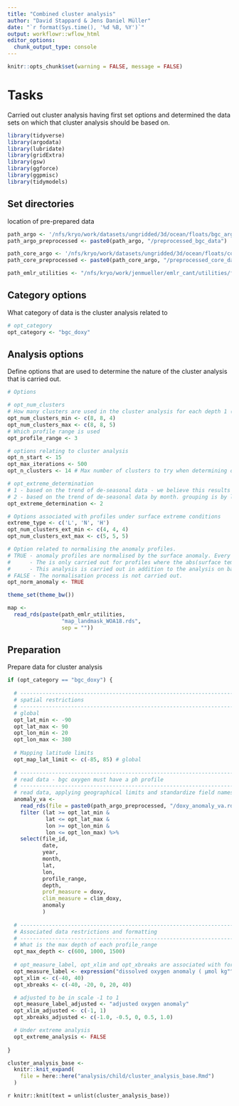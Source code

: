 ```yaml
---
title: "Combined cluster analysis"
author: "David Stappard & Jens Daniel Müller"
date: "`r format(Sys.time(), '%d %B, %Y')`"
output: workflowr::wflow_html
editor_options:
  chunk_output_type: console
---
```


```r

knitr::opts_chunk$set(warning = FALSE, message = FALSE)

```

# Tasks

Carried out cluster analysis having first set options and determined the data sets on which that cluster analysis should be based on.

```r

library(tidyverse)
library(argodata)
library(lubridate)
library(gridExtra)
library(gsw)
library(ggforce)
library(ggpmisc)
library(tidymodels)

```

## Set directories

location of pre-prepared data

```r

path_argo <- '/nfs/kryo/work/datasets/ungridded/3d/ocean/floats/bgc_argo'
path_argo_preprocessed <- paste0(path_argo, "/preprocessed_bgc_data")

path_core_argo <- '/nfs/kryo/work/datasets/ungridded/3d/ocean/floats/core_argo_r_argodata'
path_core_preprocessed <- paste0(path_core_argo, "/preprocessed_core_data")

path_emlr_utilities <- "/nfs/kryo/work/jenmueller/emlr_cant/utilities/files/"

```

## Category options

What category of data is the cluster analysis related to

```r

# opt_category
opt_category <- "bgc_doxy"

```

## Analysis options

Define options that are used to determine the nature of the cluster analysis that is carried out.

```r

# Options

# opt_num_clusters
# How many clusters are used in the cluster analysis for each depth 1 (600 m), 2 (1000 m) and 3 (1500 m)
opt_num_clusters_min <- c(8, 8, 4)
opt_num_clusters_max <- c(8, 8, 5)
# Which profile range is used
opt_profile_range <- 3

# options relating to cluster analysis
opt_n_start <- 15
opt_max_iterations <- 500
opt_n_clusters <- 14 # Max number of clusters to try when determining optimal number of clusters

# opt_extreme_determination
# 1 - based on the trend of de-seasonal data - we believe this results in more summer extremes where variation tend to be greater.
# 2 - based on the trend of de-seasonal data by month. grouping is by lat, lon and month.
opt_extreme_determination <- 2

# Options associated with profiles under surface extreme conditions
extreme_type <- c('L', 'N', 'H')
opt_num_clusters_ext_min <- c(4, 4, 4)
opt_num_clusters_ext_max <- c(5, 5, 5)

# Option related to normalising the anomaly profiles.
# TRUE - anomaly profiles are normalised by the surface anomaly. Every depth anomaly is divided by the surface anomaly.
#      - The is only carried out for profiles where the abs(surface temp) > 1.
#      - This analysis is carried out in addition to the analysis on base anomaly profiles.  
# FALSE - The normalisation process is not carried out. 
opt_norm_anomaly <- TRUE

```


```r

theme_set(theme_bw())

map <-
  read_rds(paste(path_emlr_utilities,
                 "map_landmask_WOA18.rds",
                 sep = ""))

```


## Preparation

Prepare data for cluster analysis



```r

if (opt_category == "bgc_doxy") {
  
  # ---------------------------------------------------------------------------------------------
  # spatial restrictions
  # ---------------------------------------------------------------------------------------------
  # global
  opt_lat_min <- -90
  opt_lat_max <- 90
  opt_lon_min <- 20
  opt_lon_max <- 380
  
  # Mapping latitude limits
  opt_map_lat_limit <- c(-85, 85) # global
  
  # ---------------------------------------------------------------------------------------------
  # read data - bgc oxygen must have a ph profile
  # ---------------------------------------------------------------------------------------------
  # read data, applying geographical limits and standardize field names.
  anomaly_va <-
    read_rds(file = paste0(path_argo_preprocessed, "/doxy_anomaly_va.rds")) %>%
    filter (lat >= opt_lat_min &
            lat <= opt_lat_max &
            lon >= opt_lon_min &
            lon <= opt_lon_max) %>%
    select(file_id,
           date,
           year,
           month,
           lat,
           lon,
           profile_range,
           depth, 
           prof_measure = doxy,
           clim_measure = clim_doxy,
           anomaly
           )
  
  # ---------------------------------------------------------------------------------------------
  # Associated data restrictions and formatting
  # ---------------------------------------------------------------------------------------------
  # What is the max depth of each profile_range
  opt_max_depth <- c(600, 1000, 1500)
  
  # opt_measure_label, opt_xlim and opt_xbreaks are associated with formatting
  opt_measure_label <- expression("dissolved oxygen anomaly ( µmol kg"^"-1"~")")
  opt_xlim <- c(-40, 40)
  opt_xbreaks <- c(-40, -20, 0, 20, 40)

  # adjusted to be in scale -1 to 1
  opt_measure_label_adjusted <- "adjusted oxygen anomaly"
  opt_xlim_adjusted <- c(-1, 1)
  opt_xbreaks_adjusted <- c(-1.0, -0.5, 0, 0.5, 1.0)

  # Under extreme analysis
  opt_extreme_analysis <- FALSE
  
}

```


```r


cluster_analysis_base <-
  knitr::knit_expand(
    file = here::here("analysis/child/cluster_analysis_base.Rmd")
  )


```

`r knitr::knit(text = unlist(cluster_analysis_base))`
